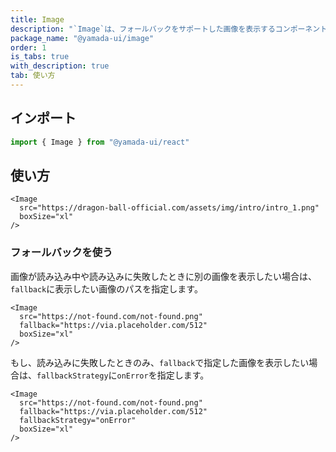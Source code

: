 ```yaml
---
title: Image
description: "`Image`は、フォールバックをサポートした画像を表示するコンポーネントです。"
package_name: "@yamada-ui/image"
order: 1
is_tabs: true
with_description: true
tab: 使い方
---
```


## インポート

```ts
import { Image } from "@yamada-ui/react"
```

## 使い方

```tsx
<Image
  src="https://dragon-ball-official.com/assets/img/intro/intro_1.png"
  boxSize="xl"
/>
```

### フォールバックを使う

画像が読み込み中や読み込みに失敗したときに別の画像を表示したい場合は、`fallback`に表示したい画像のパスを指定します。

```tsx
<Image
  src="https://not-found.com/not-found.png"
  fallback="https://via.placeholder.com/512"
  boxSize="xl"
/>
```

もし、読み込みに失敗したときのみ、`fallback`で指定した画像を表示したい場合は、`fallbackStrategy`に`onError`を指定します。

```tsx
<Image
  src="https://not-found.com/not-found.png"
  fallback="https://via.placeholder.com/512"
  fallbackStrategy="onError"
  boxSize="xl"
/>
```
